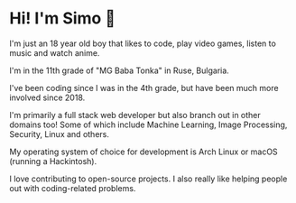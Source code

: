 # Hi! I'm Simo 👋

I'm just an 18 year old boy that likes to code, play video games, listen to music and watch anime.

I'm in the 11th grade of "MG Baba Tonka" in Ruse, Bulgaria.

I've been coding since I was in the 4th grade, but have been much more involved since 2018.

I'm primarily a full stack web developer but also branch out in other domains too! Some of which include Machine Learning, Image Processing, Security, Linux and others.

My operating system of choice for development is Arch Linux or macOS (running a Hackintosh).

I love contributing to open-source projects. I also really like helping people out with coding-related problems.
